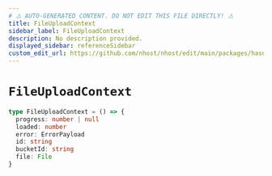 ```yaml
---
# ⚠️ AUTO-GENERATED CONTENT. DO NOT EDIT THIS FILE DIRECTLY! ⚠️
title: FileUploadContext
sidebar_label: FileUploadContext
description: No description provided.
displayed_sidebar: referenceSidebar
custom_edit_url: https://github.com/nhost/nhost/edit/main/packages/hasura-storage-js/src/packages/hasura-storage-js/src/machines/file-upload.ts#L6
---
```


# `FileUploadContext`

```ts
type FileUploadContext = () => {
  progress: number | null
  loaded: number
  error: ErrorPayload
  id: string
  bucketId: string
  file: File
}
```
